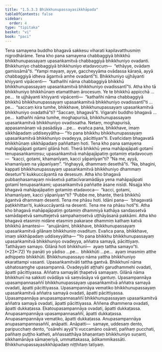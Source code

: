 ```yaml
---
title: "1.5.3.3 Bhikkhunupassayasikkhāpada"
tableOfContents: false
sidebar:
  order: 4
type: "tipitaka"
basket: "vi"
book: "paci"
---
```



<DynamicBreadcrumb />

<Division number="158" book="paci">

<Paragraph number="531" book="paci">
Tena samayena buddho bhagavā sakkesu viharati kapilavatthusmiṃ nigrodhārāme. Tena kho pana samayena chabbaggiyā bhikkhū bhikkhunupassayaṃ upasaṅkamitvā chabbaggiyā bhikkhuniyo ovadanti. Bhikkhuniyo chabbaggiyā bhikkhuniyo etadavocuṃ—  “ethāyye, ovādaṃ gamissāmā”ti. “Yampi mayaṃ, ayye, gaccheyyāma ovādassa kāraṇā, ayyā chabbaggiyā idheva āgantvā amhe ovadantī”ti. Bhikkhuniyo ujjhāyanti khiyyanti vipācenti—  “kathañhi nāma chabbaggiyā bhikkhū bhikkhunupassayaṃ upasaṅkamitvā bhikkhuniyo ovadissantī”ti. Atha kho tā bhikkhuniyo bhikkhūnaṃ etamatthaṃ ārocesuṃ.
</Paragraph>

<Paragraph number="532" book="paci">
Ye te bhikkhū appicchā …pe…  te ujjhāyanti khiyyanti vipācenti—  “kathañhi nāma chabbaggiyā bhikkhū bhikkhunupassayaṃ upasaṅkamitvā bhikkhuniyo ovadissantī”ti …pe…  “saccaṃ kira tumhe, bhikkhave, bhikkhunupassayaṃ upasaṅkamitvā bhikkhuniyo ovadathā”ti? “Saccaṃ, bhagavā”ti. Vigarahi buddho bhagavā …pe…  kathañhi nāma tumhe, moghapurisā, bhikkhunupassayaṃ upasaṅkamitvā bhikkhuniyo ovadissatha. Netaṃ, moghapurisā, appasannānaṃ vā pasādāya …pe…  evañca pana, bhikkhave, imaṃ sikkhāpadaṃ uddiseyyātha—
</Paragraph>

<Paragraph number="533" book="paci">
<Emphasis>“Yo pana bhikkhu bhikkhunupassayaṃ upasaṅkamitvā bhikkhuniyo ovadeyya, pācittiyan”</Emphasis>ti.
</Paragraph>

<Paragraph number="534" book="paci">
Evañcidaṃ bhagavatā bhikkhūnaṃ sikkhāpadaṃ paññattaṃ hoti.
</Paragraph>

</Division>
<Division number="159" book="paci">

<Paragraph number="535" book="paci">
Tena kho pana samayena mahāpajāpati gotamī gilānā hoti. Therā bhikkhū yena mahāpajāpati gotamī tenupasaṅkamiṃsu; upasaṅkamitvā mahāpajāpatiṃ gotamiṃ etadavocuṃ—  “kacci, gotami, khamanīyaṃ, kacci yāpanīyan”ti? “Na me, ayyā, khamanīyaṃ na yāpanīyaṃ”. “Iṅghayyā, dhammaṃ desethā”ti. “Na, bhagini, kappati bhikkhunupassayaṃ upasaṅkamitvā bhikkhuniyo dhammaṃ desetun”ti kukkuccāyantā na desesuṃ. Atha kho bhagavā pubbaṇhasamayaṃ nivāsetvā pattacīvaramādāya yena mahāpajāpati gotamī tenupasaṅkami; upasaṅkamitvā paññatte āsane nisīdi. Nisajja kho bhagavā mahāpajāpatiṃ gotamiṃ etadavoca—  “kacci, gotami, khamanīyaṃ, kacci yāpanīyan”ti? “Pubbe me, bhante, therā bhikkhū āgantvā dhammaṃ desenti. Tena me phāsu hoti. Idāni pana—  ‘bhagavatā paṭikkhittan’ti, kukkuccāyantā na desenti. Tena me na phāsu hotī”ti. Atha kho bhagavā mahāpajāpatiṃ gotamiṃ dhammiyā kathāya sandassetvā samādapetvā samuttejetvā sampahaṃsetvā uṭṭhāyāsanā pakkāmi. Atha kho bhagavā etasmiṃ nidāne etasmiṃ pakaraṇe dhammiṃ kathaṃ katvā bhikkhū āmantesi—  “anujānāmi, bhikkhave, bhikkhunupassayaṃ upasaṅkamitvā gilānaṃ bhikkhuniṃ ovadituṃ. Evañca pana, bhikkhave, imaṃ sikkhāpadaṃ uddiseyyātha—
</Paragraph>

</Division>
<Division number="160" book="paci">

<Paragraph number="536" book="paci">
<Emphasis>“Yo pana bhikkhu bhikkhunupassayaṃ upasaṅkamitvā bhikkhuniyo ovadeyya, aññatra samayā, pācittiyaṃ. Tatthāyaṃ samayo. Gilānā hoti bhikkhunī—  ayaṃ tattha samayo”</Emphasis>ti. (*23*:<Emphasis>72</Emphasis>)
</Paragraph>

</Division>
<Division number="161" book="paci">

<Paragraph number="537" book="paci">
<Emphasis>Yo panā</Emphasis>ti yo yādiso …pe…  <Emphasis>bhikkhū</Emphasis>ti …pe…  ayaṃ imasmiṃ atthe adhippeto bhikkhūti.
</Paragraph>

<Paragraph number="538" book="paci">
<Emphasis>Bhikkhunupassayo</Emphasis> nāma yattha bhikkhuniyo ekarattampi vasanti.
</Paragraph>

<Paragraph number="539" book="paci">
<Emphasis>Upasaṅkamitvā</Emphasis>ti tattha gantvā.
</Paragraph>

<Paragraph number="540" book="paci">
<Emphasis>Bhikkhunī</Emphasis> nāma ubhatosaṃghe upasampannā.
</Paragraph>

<Paragraph number="541" book="paci">
<Emphasis>Ovadeyyā</Emphasis>ti aṭṭhahi garudhammehi ovadati, āpatti pācittiyassa.
</Paragraph>

<Paragraph number="542" book="paci">
<Emphasis>Aññatra samayā</Emphasis>ti ṭhapetvā samayaṃ.
</Paragraph>

<Paragraph number="543" book="paci">
<Emphasis>Gilānā</Emphasis> nāma bhikkhunī na sakkoti ovādāya vā saṃvāsāya vā gantuṃ.
</Paragraph>

</Division>
<Division number="162" book="paci">

<Paragraph number="544" book="paci">
Upasampannāya upasampannasaññī bhikkhunupassayaṃ upasaṅkamitvā aññatra samayā ovadati, āpatti pācittiyassa. Upasampannāya vematiko bhikkhunupassayaṃ upasaṅkamitvā aññatra samayā ovadati, āpatti pācittiyassa. Upasampannāya anupasampannasaññī bhikkhunupassayaṃ upasaṅkamitvā aññatra samayā ovadati, āpatti pācittiyassa.
</Paragraph>

<Paragraph number="545" book="paci">
Aññena dhammena ovadati, āpatti dukkaṭassa. Ekatoupasampannāya ovadati, āpatti dukkaṭassa. Anupasampannāya upasampannasaññī, āpatti dukkaṭassa. Anupasampannāya vematiko, āpatti dukkaṭassa. Anupasampannāya anupasampannasaññī, anāpatti.
</Paragraph>

</Division>
<Division number="163" book="paci">

<Paragraph number="546" book="paci">
Anāpatti—  samaye, uddesaṃ dento, paripucchaṃ dento, “osārehi ayyā”ti vuccamāno osāreti, pañhaṃ pucchati, pañhaṃ puṭṭho katheti, aññassatthāya bhaṇantaṃ bhikkhuniyo suṇanti, sikkhamānāya sāmaṇeriyā, ummattakassa, ādikammikassāti.

</Paragraph>
</Division>

<Paragraph number="547" type="center" book="paci">
Bhikkhunupassayasikkhāpadaṃ niṭṭhitaṃ tatiyaṃ.
</Paragraph>